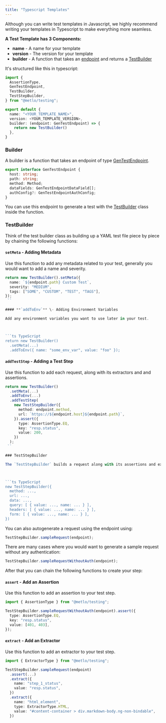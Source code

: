 ```yaml
---
title: "Typescript Templates"
---
```


Although you can write test templates in Javascript, we highly recommend writing
your templates in Typescript to make everything more seamless.

**A Test Template has 3 Components:**

- **name** \- A name for your template
- **version** \- The version for your template
- **builder** \- A function that takes an
  [endpoint](https://github.com/metlo-labs/metlo/blob/develop/testing/src/generate/types.ts#L22)
  and returns a
  [TestBuilder](https://github.com/metlo-labs/metlo/blob/develop/testing/src/generate/builder.ts#L89)

It's structured like this in typescript:

```ts TypeScript
import {
  AssertionType,
  GenTestEndpoint,
  TestBuilder,
  TestStepBuilder,
} from "@metlo/testing";

export default {
  name: "<YOUR_TEMPLATE_NAME>",
  version: <YOUR_TEMPLATE_VERSION>,
  builder: (endpoint: GenTestEndpoint) => {
    return new TestBuilder()
  },
}
```

### Builder

A builder is a function that takes an endpoint of type
[GenTestEndpoint](https://github.com/metlo-labs/metlo/blob/develop/testing/src/generate/types.ts#L22).

```ts TypeScript
export interface GenTestEndpoint {
  host: string;
  path: string;
  method: Method;
  dataFields: GenTestEndpointDataField[];
  authConfig?: GenTestEndpointAuthConfig;
}
```

You can use this endpoint to generate a test with the
[TestBuilder](https://github.com/metlo-labs/metlo/blob/develop/testing/src/generate/builder.ts#L89)
class inside the function.

### TestBuilder

Think of the test builder class as building up a YAML test file piece by piece
by chaining the following functions:

#### **`setMeta`** \- Adding Metadata

Use this function to add any metadata related to your test, generally you would
want to add a name and severity.

````ts TypeScript
return new TestBuilder().setMeta({
  name: `${endpoint.path} Custom Test`,
  severity: "MEDIUM",
  tags: ["SOME", "CUSTOM", "TEST", "TAGS"],
});
 ``

#### **`addToEnv`** \- Adding Environment Variables

Add any environment variables you want to use later in your test.



```ts TypeScript
return new TestBuilder()
  .setMeta(...)
  .addToEnv({ name: "some_env_var", value: "foo" });
````

#### **`addTestStep`** \- Adding a Test Step

Use this function to add each request, along with its extractors and and
assertions.

````ts TypeScript
return new TestBuilder()
  .setMeta(...)
  .addToEnv(...)
  .addTestStep(
    new TestStepBuilder({
      method: endpoint.method,
      url: `https://${endpoint.host}${endpoint.path}`,
    }).assert({
      type: AssertionType.EQ,
      key: "resp.status",
      value: 200,
    })
  );
 ``

### TestStepBuilder

The `TestStepBuilder` builds a request along with its assertions and extractors. You instantiate a test step builder with the request that you want to create:



```ts TypeScript
new TestStepBuilder({
  method: ...,
  url: ...,
  data: ...,
  query: [ { value: ..., name: ... } ],
  headers: [ { value: ..., name: ... } ],
  form: [ { value: ..., name: ... } ],
})
````

You can also autogenerate a request using the endpoint using:

```ts TypeScript
TestStepBuilder.sampleRequest(endpoint);
```

There are many cases where you would want to generate a sample request without
any authentication:

```ts TypeScript
TestStepBuilder.sampleRequestWithoutAuth(endpoint);
```

After that you can chain the following functions to create your step:

#### **`assert`** \- Add an Assertion

Use this function to add an assertion to your test step.

```ts TypeScript
import { AssertionType } from "@metlo/testing";

TestStepBuilder.sampleRequestWithoutAuth(endpoint).assert({
  type: AssertionType.EQ,
  key: "resp.status",
  value: [401, 403],
});
```

#### **`extract`** \- Add an Extractor

Use this function to add an extractor to your test step.

```ts TypeScript
import { ExtractorType } from "@metlo/testing";

TestStepBuilder.sampleRequest(endpoint)
  .assert(...)
  .extract({
    name: "step_1_status",
    value: "resp.status",
  })
  .extract({
    name: "html_element",
    type: ExtractorType.HTML,
    value: "#content-container > div.markdown-body.ng-non-bindable",
  })
```
